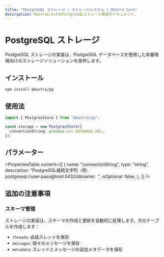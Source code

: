 ```yaml
---
title: "PostgreSQL ストレージ | ストレージシステム | Mastra Core"
description: MastraにおけるPostgreSQLストレージ実装のドキュメント。
---
```


# PostgreSQL ストレージ

PostgreSQL ストレージの実装は、PostgreSQL データベースを使用した本番環境向けのストレージソリューションを提供します。

## インストール

```bash
npm install @mastra/pg
```

## 使用法

```typescript copy showLineNumbers
import { PostgresStore } from "@mastra/pg";

const storage = new PostgresStore({
  connectionString: process.env.DATABASE_URL,
});
```

## パラメーター

<PropertiesTable
  content={[
    {
      name: "connectionString",
      type: "string",
      description:
        "PostgreSQL接続文字列（例: postgresql://user:pass@host:5432/dbname）",
      isOptional: false,
    },
  ]}
/>

## 追加の注意事項

### スキーマ管理

ストレージの実装は、スキーマの作成と更新を自動的に処理します。次のテーブルを作成します：

- `threads`: 会話スレッドを保存
- `messages`: 個々のメッセージを保存
- `metadata`: スレッドとメッセージの追加メタデータを保存
